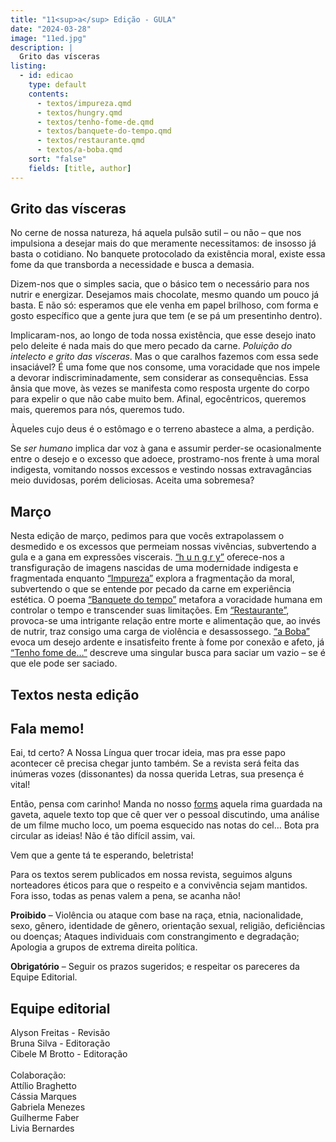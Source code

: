 ```yaml
---
title: "11<sup>a</sup> Edição - GULA"
date: "2024-03-28"
image: "11ed.jpg"
description: |
  Grito das vísceras
listing: 
  - id: edicao
    type: default
    contents:
      - textos/impureza.qmd
      - textos/hungry.qmd
      - textos/tenho-fome-de.qmd
      - textos/banquete-do-tempo.qmd
      - textos/restaurante.qmd
      - textos/a-boba.qmd
    sort: "false"
    fields: [title, author]
---
```


## Grito das vísceras

<!-- ![](capa.jpeg){.imgpar width="60%"} -->

No cerne de nossa natureza, há aquela pulsão sutil – ou não – que nos impulsiona a desejar mais do que meramente necessitamos: de insosso já basta o cotidiano. No banquete protocolado da existência moral, existe essa fome da que transborda a necessidade e busca a demasia.
 
Dizem-nos que o simples sacia, que o básico tem o necessário para nos nutrir e energizar. Desejamos mais chocolate, mesmo quando um pouco já basta. E não só: esperamos que ele venha em papel brilhoso, com forma e gosto específico que a gente jura que tem (e se pá um presentinho dentro). 

Implicaram-nos, ao longo de toda nossa existência, que esse desejo inato pelo deleite é nada mais do que mero pecado da carne. *Poluição do intelecto e grito das vísceras*.  Mas o que caralhos fazemos com essa sede insaciável? É uma fome que nos consome, uma voracidade que nos impele a devorar indiscriminadamente, sem considerar as consequências. Essa ânsia que move, às vezes se manifesta como resposta urgente do corpo para expelir o que não cabe muito bem. Afinal, egocêntricos, queremos mais, queremos para nós, queremos tudo.

Àqueles cujo deus é o estômago e o terreno abastece a alma, a perdição. 

Se *ser humano* implica dar voz à gana e assumir perder-se ocasionalmente entre o desejo e o excesso que adoece, prostramo-nos frente à uma moral indigesta, vomitando nossos excessos e vestindo nossas extravagâncias meio duvidosas, porém deliciosas. Aceita uma sobremesa?


## Março

Nesta edição de março, pedimos para que vocês extrapolassem o desmedido e os excessos que permeiam nossas vivências, subvertendo a gula e a gana em expressões viscerais. ["h u n g r y"](textos/hungry.qmd) oferece-nos a transfiguração de imagens nascidas de uma modernidade indigesta e fragmentada enquanto ["Impureza"](textos/impureza.qmd) explora a fragmentação da moral, subvertendo o que se entende por pecado da carne em experiência estética. O poema ["Banquete do tempo"](textos/banquete-do-tempo) metafora a voracidade humana em controlar o tempo e transcender suas limitações. Em ["Restaurante"](textos/restaurante.qmd), provoca-se uma intrigante relação entre morte e alimentação que, ao invés de nutrir, traz consigo uma carga de violência e desassossego. ["a Boba"](textos/a-boba.qmd) evoca um desejo ardente e insatisfeito frente à fome por conexão e afeto, já ["Tenho fome de…"](textos/tenho-fome-de.qmd) descreve uma singular busca para saciar um vazio – se é que ele pode ser saciado.

## Textos nesta edição

::: {#edicao}
:::

## <i class="bi bi-mic-fill"></i> Fala memo!

Eai, td certo? A Nossa Língua quer trocar ideia, mas pra esse papo acontecer cê precisa chegar junto também. Se a revista será feita das inúmeras vozes (dissonantes) da nossa querida Letras, sua presença é vital!

Então, pensa com carinho! Manda no nosso [forms](https://forms.gle/DLdK8XZ6FbcQp5bD9) aquela rima guardada na gaveta, aquele texto top que cê quer ver o pessoal discutindo, uma análise de um filme mucho loco, um poema esquecido nas notas do cel... Bota pra circular as ideias! Não é tão difícil assim, vai.

Vem que a gente tá te esperando, beletrista!

::: callout-important
Para os textos serem publicados em nossa revista, seguimos alguns norteadores éticos para que o respeito e a convivência sejam mantidos. Fora isso, todas as penas valem a pena, se acanha não!

**Proibido** -- Violência ou ataque com base na raça, etnia, nacionalidade, sexo, gênero, identidade de gênero, orientação sexual, religião, deficiências ou doenças; Ataques individuais com constrangimento e degradação; Apologia a grupos de extrema direita política.

**Obrigatório** -- Seguir os prazos sugeridos; e respeitar os pareceres da Equipe Editorial.
:::

## Equipe editorial

<p>

</p>

| Alyson Freitas - Revisão
| Bruna Silva - Editoração
| Cibele M Brotto - Editoração
| 
| Colaboração:
| Attílio Braghetto
| Cássia Marques
| Gabriela Menezes
| Guilherme Faber
| Livia Bernardes
